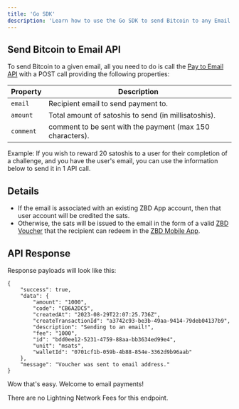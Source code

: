 ```yaml
---
title: 'Go SDK'
description: 'Learn how to use the Go SDK to send Bitcoin to any Email.'
---
```


## Send Bitcoin to Email API

To send Bitcoin to a given email, all you need to do is call the [Pay to Email API](/api-reference/email/send) with a POST call providing the following properties:

| Property | Description |
| --- | --- |
| `email` | Recipient email to send payment to. |
| `amount` | Total amount of satoshis to send (in millisatoshis). |
| `comment` | comment to be sent with the payment (max 150 characters). |

<Info>Example: If you wish to reward 20 satoshis to a user for their completion of a challenge, and you have the user's email, you can use the information below to send it in 1 API call.</Info>

## Details

- If the email is associated with an existing ZBD App account, then that user account will be credited the sats.
- Otherwise, the sats will be issued to the email in the form of a valid [ZBD Voucher](/docs/dashboard/vouchers) that the recipient can redeem in the [ZBD Mobile App](/docs/zbd-app/download). 

## API Response

Response payloads will look like this:

```
{
    "success": true,
    "data": {
        "amount": "1000",
        "code": "CB6A2DC5",
        "createdAt": "2023-08-29T22:07:25.736Z",
        "createTransactionId": "a3742c93-be3b-49aa-9414-79deb04137b9",
        "description": "Sending to an email!",
        "fee": "1000",
        "id": "bdd0ee12-5231-4759-88aa-bb3634ed99e4",
        "unit": "msats",
        "walletId": "0701cf1b-059b-4b88-854e-3362d9b96aab"
    },
    "message": "Voucher was sent to email address."
}
```

Wow that's easy. Welcome to email payments!

<Tip>There are no Lightning Network Fees for this endpoint.</Tip>
